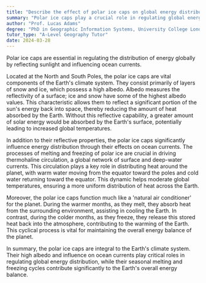 ```yaml
---
title: "Describe the effect of polar ice caps on global energy distribution"
summary: "Polar ice caps play a crucial role in regulating global energy distribution by reflecting sunlight and influencing ocean currents."
author: "Prof. Lucas Adams"
degree: "PhD in Geographic Information Systems, University College London"
tutor_type: "A-Level Geography Tutor"
date: 2024-03-28
---
```


Polar ice caps are essential in regulating the distribution of energy globally by reflecting sunlight and influencing ocean currents.

Located at the North and South Poles, the polar ice caps are vital components of the Earth's climate system. They consist primarily of layers of snow and ice, which possess a high albedo. Albedo measures the reflectivity of a surface; ice and snow have some of the highest albedo values. This characteristic allows them to reflect a significant portion of the sun's energy back into space, thereby reducing the amount of heat absorbed by the Earth. Without this reflective capability, a greater amount of solar energy would be absorbed by the Earth's surface, potentially leading to increased global temperatures.

In addition to their reflective properties, the polar ice caps significantly influence energy distribution through their effects on ocean currents. The processes of melting and freezing of polar ice are crucial in driving thermohaline circulation, a global network of surface and deep-water currents. This circulation plays a key role in distributing heat around the planet, with warm water moving from the equator toward the poles and cold water returning toward the equator. This dynamic helps moderate global temperatures, ensuring a more uniform distribution of heat across the Earth.

Moreover, the polar ice caps function much like a 'natural air conditioner' for the planet. During the warmer months, as they melt, they absorb heat from the surrounding environment, assisting in cooling the Earth. In contrast, during the colder months, as they freeze, they release this stored heat back into the atmosphere, contributing to the warming of the Earth. This cyclical process is vital for maintaining the overall energy balance of the planet.

In summary, the polar ice caps are integral to the Earth's climate system. Their high albedo and influence on ocean currents play critical roles in regulating global energy distribution, while their seasonal melting and freezing cycles contribute significantly to the Earth's overall energy balance.
    